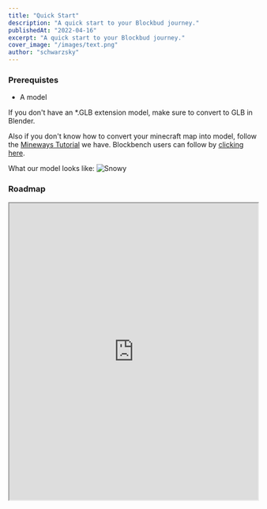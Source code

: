 ```yaml
---
title: "Quick Start"
description: "A quick start to your Blockbud journey."
publishedAt: "2022-04-16"
excerpt: "A quick start to your Blockbud journey."
cover_image: "/images/text.png"
author: "schwarzsky"
---
```


### Prerequistes
- A model

If you don't have an *.GLB extension model, make sure to convert to GLB in Blender.

Also if you don't know how to convert your minecraft map into model, follow the [Mineways Tutorial](/mineways-tutorial) we have. Blockbench users can follow by [clicking here](/mineways-blockbench).

What our model looks like:
<img src="https://i.imgur.com/ji4cKxP.png" alt="Snowy" />


### Roadmap

<iframe
  width="100%"
  height="600px"
  src="https://www.figma.com/embed?embed_host=share&url=https%3A%2F%2Fwww.figma.com%2Ffile%2FZQYYxjAMLuo4keuw1EuseD%2FBlockbud---Get-Started%3Fnode-id%3D0%253A1"
  allowfullscreen
></iframe>